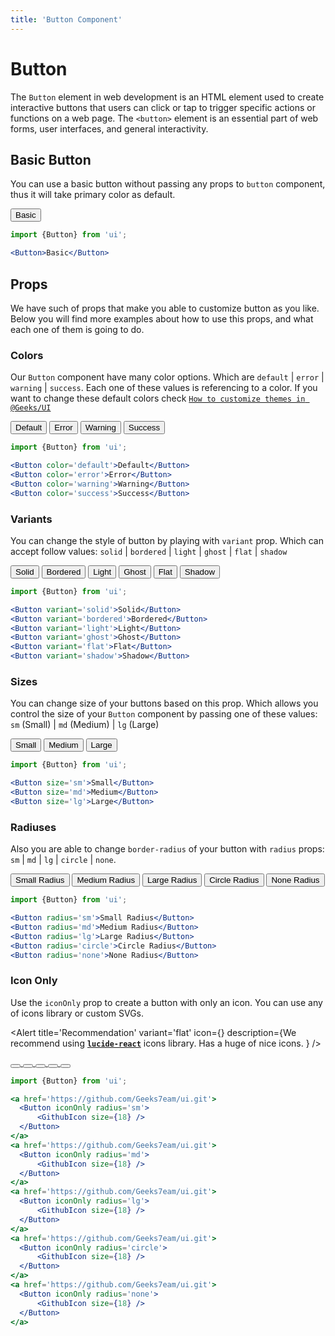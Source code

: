 ```yaml
---
title: 'Button Component'
---
```



# Button

The `Button` element in web development is an HTML element used to create interactive buttons that users can click or tap to trigger specific actions or functions on a web page. The `<button>` element is an essential part of web forms, user interfaces, and general interactivity.

## Basic Button

You can use a basic button without passing any props to `button` component, thus it will take primary color as default.

<Example>
  <Preview className='flex flex-wrap flex-row gap-10 justify-center items-center'>
    <Button>Basic</Button>
  </Preview>

  ```jsx showLineNumbers
  import {Button} from 'ui';

  <Button>Basic</Button>
  ```

</Example>



## Props

We have such of props that make you able to customize button as you like. Below you will find more examples about how to use this props, and what each one of them is going to do.

### Colors

Our `Button` component have many color options. Which are `default` | `error` | `warning` | `success`. Each one of these values is referencing to a color. If you want to change these default colors check [`How to customize themes in @Geeks/UI`](#)

<Example>
  <Preview className='flex flex-wrap flex-row gap-10 justify-center items-center'>
    <Button color='default'>Default</Button>
    <Button color='error'>Error</Button>
    <Button color='warning'>Warning</Button>
    <Button color='success'>Success</Button>
  </Preview>

  ```jsx showLineNumbers
  import {Button} from 'ui';

  <Button color='default'>Default</Button>
  <Button color='error'>Error</Button>
  <Button color='warning'>Warning</Button>
  <Button color='success'>Success</Button>
  ```

</Example>




### Variants

You can change the style of button by playing with `variant` prop. Which can accept follow values: `solid` | `bordered` | `light` | `ghost` | `flat` | `shadow`

<Example>
  <Preview className='flex flex-wrap flex-row gap-10 justify-center items-center'>
    <Button variant='solid'>Solid</Button>
    <Button variant='bordered'>Bordered</Button>
    <Button variant='light'>Light</Button>
    <Button variant='ghost'>Ghost</Button>
    <Button variant='flat'>Flat</Button>
    <Button variant='shadow'>Shadow</Button>
  </Preview>

  ```jsx showLineNumbers
  import {Button} from 'ui';

  <Button variant='solid'>Solid</Button>
  <Button variant='bordered'>Bordered</Button>
  <Button variant='light'>Light</Button>
  <Button variant='ghost'>Ghost</Button>
  <Button variant='flat'>Flat</Button>
  <Button variant='shadow'>Shadow</Button>
  ```

</Example>


### Sizes

You can change size of your buttons based on this prop. Which allows you control the size of your `Button` component by passing one of these values: `sm` (Small) | `md` (Medium) | `lg` (Large)

<Example>
  <Preview className='flex flex-wrap flex-row gap-10 justify-center items-center'>
    <Button size='sm'>Small</Button>
    <Button size='md'>Medium</Button>
    <Button size='lg'>Large</Button>
  </Preview>

  ```jsx showLineNumbers
  import {Button} from 'ui';

  <Button size='sm'>Small</Button>
  <Button size='md'>Medium</Button>
  <Button size='lg'>Large</Button>
  ```

</Example>


### Radiuses

Also you are able to change `border-radius` of your button with `radius` props: `sm` | `md` | `lg` | `circle` | `none`.

<Example>
  <Preview className='flex flex-wrap flex-row gap-10 justify-center items-center'>
    <Button radius='sm'>Small Radius</Button>
    <Button radius='md'>Medium Radius</Button>
    <Button radius='lg'>Large Radius</Button>
    <Button radius='circle'>Circle Radius</Button>
    <Button radius='none'>None Radius</Button>
  </Preview>

  ```jsx showLineNumbers
  import {Button} from 'ui';

  <Button radius='sm'>Small Radius</Button>
  <Button radius='md'>Medium Radius</Button>
  <Button radius='lg'>Large Radius</Button>
  <Button radius='circle'>Circle Radius</Button>
  <Button radius='none'>None Radius</Button>
  ```

</Example>


### Icon Only
Use the `iconOnly` prop to create a button with only an icon. You can use any of icons library or custom SVGs.

<Alert title='Recommendation' variant='flat' icon={<SparkleIcon size={20} />}  description={<span>We recommend using <strong className='text-inherit'><a href='https://lucide.dev/' target='_blank'>`lucide-react`</a></strong> icons library. Has a huge of nice icons. </span>} />


<Example>
  <Preview className='flex flex-wrap flex-row gap-10 justify-center items-center'>
    <a href='https://github.com/Geeks7eam/ui.git'>
      <Button iconOnly radius='sm'>
          <GithubIcon size={18} />
      </Button>
    </a>
    <a href='https://github.com/Geeks7eam/ui.git'>
      <Button iconOnly radius='md'>
          <GithubIcon size={18} />
      </Button>
    </a>
    <a href='https://github.com/Geeks7eam/ui.git'>
      <Button iconOnly radius='lg'>
          <GithubIcon size={18} />
      </Button>
    </a>
    <a href='https://github.com/Geeks7eam/ui.git'>
      <Button iconOnly radius='circle'>
          <GithubIcon size={18} />
      </Button>
    </a>
    <a href='https://github.com/Geeks7eam/ui.git'>
      <Button iconOnly radius='none'>
          <GithubIcon size={18} />
      </Button>
    </a>
  </Preview>

  ```jsx showLineNumbers
  import {Button} from 'ui';

  <a href='https://github.com/Geeks7eam/ui.git'>
    <Button iconOnly radius='sm'>
        <GithubIcon size={18} />
    </Button>
  </a>
  <a href='https://github.com/Geeks7eam/ui.git'>
    <Button iconOnly radius='md'>
        <GithubIcon size={18} />
    </Button>
  </a>
  <a href='https://github.com/Geeks7eam/ui.git'>
    <Button iconOnly radius='lg'>
        <GithubIcon size={18} />
    </Button>
  </a>
  <a href='https://github.com/Geeks7eam/ui.git'>
    <Button iconOnly radius='circle'>
        <GithubIcon size={18} />
    </Button>
  </a>
  <a href='https://github.com/Geeks7eam/ui.git'>
    <Button iconOnly radius='none'>
        <GithubIcon size={18} />
    </Button>
  </a>
  ```

</Example>